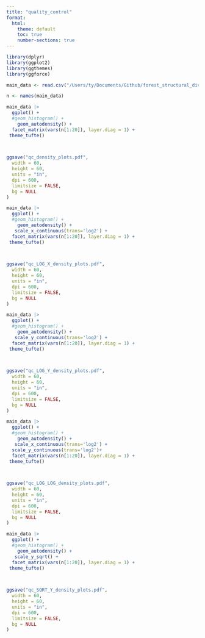 ```yaml
---
title: "quality_control"
format:
  html:
    theme: default
    toc: true
    number-sections: true
---
```


```r
library(dplyr)
library(ggplot2)
library(ggthemes)
library(ggforce)
```



```r
main_data <- read.csv("/Users/ty/Documents/Github/forest_structural_diversity/data_quality_control/forest_div_quality_control_v1.csv")
```


```r
n <- names(main_data)
```

```r
main_data |>
  ggplot() + 
  #geom_histogram() +
    geom_autodensity() +
  facet_matrix(vars(n[1:20]), layer.diag = 1) +
 theme_tufte() 
 


ggsave("qc_density_plots.pdf",
  width = 60,
  height = 60,
  units = "in",
  dpi = 600,
  limitsize = FALSE,
  bg = NULL
)
```



```r
main_data |>
  ggplot() + 
  #geom_histogram() +
    geom_autodensity() +
   scale_x_continuous(trans='log2') +
  facet_matrix(vars(n[1:20]), layer.diag = 1) +
 theme_tufte() 
 


ggsave("qc_LOG_X_density_plots.pdf",
  width = 60,
  height = 60,
  units = "in",
  dpi = 600,
  limitsize = FALSE,
  bg = NULL
)
```

```r
main_data |>
  ggplot() + 
  #geom_histogram() +
    geom_autodensity() +
   scale_y_continuous(trans='log2') +
  facet_matrix(vars(n[1:20]), layer.diag = 1) +
 theme_tufte() 
 


ggsave("qc_LOG_Y_density_plots.pdf",
  width = 60,
  height = 60,
  units = "in",
  dpi = 600,
  limitsize = FALSE,
  bg = NULL
)
```

```r
main_data |>
  ggplot() + 
  #geom_histogram() +
    geom_autodensity() +
   scale_x_continuous(trans='log2') +
  scale_y_continuous(trans='log2')+
  facet_matrix(vars(n[1:20]), layer.diag = 1) +
 theme_tufte() 
 


ggsave("qc_LOG_LOG_density_plots.pdf",
  width = 60,
  height = 60,
  units = "in",
  dpi = 600,
  limitsize = FALSE,
  bg = NULL
)
```

```r
main_data |>
  ggplot() + 
  #geom_histogram() +
    geom_autodensity() +
   scale_y_sqrt() +
  facet_matrix(vars(n[1:20]), layer.diag = 1) +
 theme_tufte() 
 


ggsave("qc_SQRT_Y_density_plots.pdf",
  width = 60,
  height = 60,
  units = "in",
  dpi = 600,
  limitsize = FALSE,
  bg = NULL
)
```



